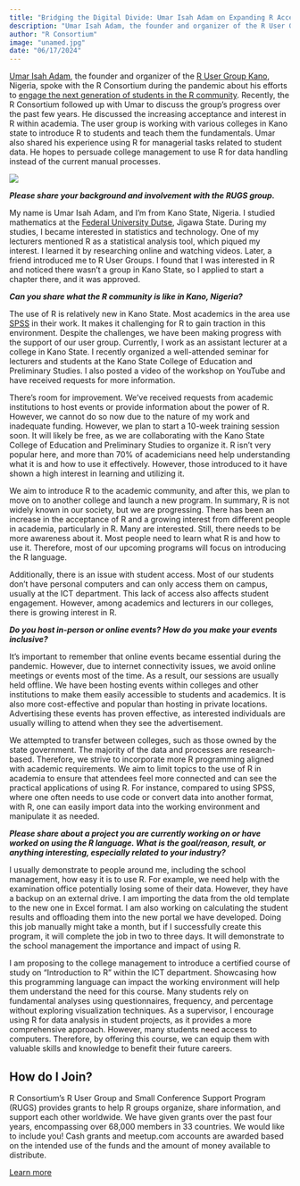 ```yaml
---
title: "Bridging the Digital Divide: Umar Isah Adam on Expanding R Access for Kano, Nigeria Students"
description: "Umar Isah Adam, the founder and organizer of the R User Group Kano, Nigeria, spoke with the R Consortium during the pandemic about his efforts to engage the next generation of students in the R community."
author: "R Consortium"
image: "unamed.jpg"
date: "06/17/2024"
---
```



[Umar Isah Adam](https://www.linkedin.com/in/umar-isah-21b50074/), the founder and organizer of the [R User Group Kano](https://www.meetup.com/r-user-group-kano/), Nigeria, spoke with the R Consortium during the pandemic about his efforts to [engage the next generation of students in the R community](https://www.r-consortium.org/blog/2021/12/29/r-user-group-kano-nigeria-is-bringing-in-the-next-generation-of-students-to-the-r-community). Recently, the R Consortium followed up with Umar to discuss the group’s progress over the past few years. He discussed the increasing acceptance and interest in R within academia. The user group is working with various colleges in Kano state to introduce R to students and teach them the fundamentals. Umar also shared his experience using R for managerial tasks related to student data. He hopes to persuade college management to use R for data handling instead of the current manual processes.





![](unnamed.jpg )


***Please share your background and involvement with the RUGS group.***

My name is Umar Isah Adam, and I’m from Kano State, Nigeria. I studied mathematics at the [Federal University Dutse](https://fud.edu.ng/), Jigawa State. During my studies, I became interested in statistics and technology. One of my lecturers mentioned R as a statistical analysis tool, which piqued my interest. I learned it by researching online and watching videos. Later, a friend introduced me to R User Groups. I found that I was interested in R and noticed there wasn’t a group in Kano State, so I applied to start a chapter there, and it was approved.

***Can you share what the R community is like in Kano, Nigeria? ***

The use of R is relatively new in Kano State. Most academics in the area use [SPSS](https://www.ibm.com/products/spss-statistics) in their work. It makes it challenging for R to gain traction in this environment. Despite the challenges, we have been making progress with the support of our user group. Currently, I work as an assistant lecturer at a college in Kano State. I recently organized a well-attended seminar for lecturers and students at the Kano State College of Education and Preliminary Studies. I also posted a video of the workshop on YouTube and have received requests for more information.

There’s room for improvement. We’ve received requests from academic institutions to host events or provide information about the power of R. However, we cannot do so now due to the nature of my work and inadequate funding. However, we plan to start a 10-week training session soon. It will likely be free, as we are collaborating with the Kano State College of Education and Preliminary Studies to organize it. R isn’t very popular here, and more than 70% of academicians need help understanding what it is and how to use it effectively. However, those introduced to it have shown a high interest in learning and utilizing it.

We aim to introduce R to the academic community, and after this, we plan to move on to another college and launch a new program. In summary, R is not widely known in our society, but we are progressing. There has been an increase in the acceptance of R and a growing interest from different people in academia, particularly in R. Many are interested. Still, there needs to be more awareness about it. Most people need to learn what R is and how to use it. Therefore, most of our upcoming programs will focus on introducing the R language.

Additionally, there is an issue with student access. Most of our students don’t have personal computers and can only access them on campus, usually at the ICT department. This lack of access also affects student engagement. However, among academics and lecturers in our colleges, there is growing interest in R.

***Do you host in-person or online events? How do you make your events inclusive? ***

It’s important to remember that online events became essential during the pandemic. However, due to internet connectivity issues, we avoid online meetings or events most of the time. As a result, our sessions are usually held offline. We have been hosting events within colleges and other institutions to make them easily accessible to students and academics. It is also more cost-effective and popular than hosting in private locations. Advertising these events has proven effective, as interested individuals are usually willing to attend when they see the advertisement. 

We attempted to transfer between colleges, such as those owned by the state government. The majority of the data and processes are research-based. Therefore, we strive to incorporate more R programming aligned with academic requirements. We aim to limit topics to the use of R in academia to ensure that attendees feel more connected and can see the practical applications of using R. For instance, compared to using SPSS, where one often needs to use code or convert data into another format, with R, one can easily import data into the working environment and manipulate it as needed.

***Please share about a project you are currently working on or have worked on using the R language. What is the goal/reason, result, or anything interesting, especially related to your industry?***

I usually demonstrate to people around me, including the school management, how easy it is to use R. For example, we need help with the examination office potentially losing some of their data. However, they have a backup on an external drive. I am importing the data from the old template to the new one in Excel format. I am also working on calculating the student results and offloading them into the new portal we have developed. Doing this job manually might take a month, but if I successfully create this program, it will complete the job in two to three days. It will demonstrate to the school management the importance and impact of using R.

I am proposing to the college management to introduce a certified course of study on “Introduction to R” within the ICT department. Showcasing how this programming language can impact the working environment will help them understand the need for this course. Many students rely on fundamental analyses using questionnaires, frequency, and percentage without exploring visualization techniques. As a supervisor, I encourage using R for data analysis in student projects, as it provides a more comprehensive approach. However, many students need access to computers. Therefore, by offering this course, we can equip them with valuable skills and knowledge to benefit their future careers.


## **How do I Join?**

R Consortium’s R User Group and Small Conference Support Program (RUGS) provides grants to help R groups organize, share information, and support each other worldwide. We have given grants over the past four years, encompassing over 68,000 members in 33 countries. We would like to include you! Cash grants and meetup.com accounts are awarded based on the intended use of the funds and the amount of money available to distribute.

[Learn more](https://www.r-consortium.org/all-projects/r-user-group-support-program)


